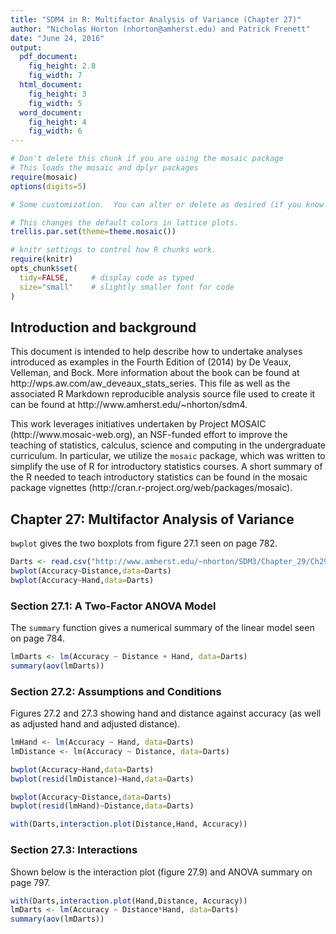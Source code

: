 ```yaml
---
title: "SDM4 in R: Multifactor Analysis of Variance (Chapter 27)"
author: "Nicholas Horton (nhorton@amherst.edu) and Patrick Frenett"
date: "June 24, 2016"
output: 
  pdf_document:
    fig_height: 2.8
    fig_width: 7
  html_document:
    fig_height: 3
    fig_width: 5
  word_document:
    fig_height: 4
    fig_width: 6
---
```



```r
# Don't delete this chunk if you are using the mosaic package
# This loads the mosaic and dplyr packages
require(mosaic)
options(digits=5)
```

```r
# Some customization.  You can alter or delete as desired (if you know what you are doing).

# This changes the default colors in lattice plots.
trellis.par.set(theme=theme.mosaic())  

# knitr settings to control how R chunks work.
require(knitr)
opts_chunk$set(
  tidy=FALSE,     # display code as typed
  size="small"    # slightly smaller font for code
)
```

## Introduction and background 

This document is intended to help describe how to undertake analyses introduced 
as examples in the Fourth Edition of \emph{Stats: Data and Models} (2014) by De Veaux, Velleman, and Bock.
More information about the book can be found at http://wps.aw.com/aw_deveaux_stats_series.  This
file as well as the associated R Markdown reproducible analysis source file used to create it can be found at http://www.amherst.edu/~nhorton/sdm4.

This work leverages initiatives undertaken by Project MOSAIC (http://www.mosaic-web.org), an NSF-funded effort to improve the teaching of statistics, calculus, science and computing in the undergraduate curriculum. In particular, we utilize the `mosaic` package, which was written to simplify the use of R for introductory statistics courses. A short summary of the R needed to teach introductory statistics can be found in the mosaic package vignettes (http://cran.r-project.org/web/packages/mosaic).

## Chapter 27: Multifactor Analysis of Variance

`bwplot` gives the two boxplots from figure 27.1 seen on page 782.

```r
Darts <- read.csv("http://www.amherst.edu/~nhorton/SDM3/Chapter_29/Ch29_Darts.csv")
bwplot(Accuracy~Distance,data=Darts)
bwplot(Accuracy~Hand,data=Darts)
```

### Section 27.1: A Two-Factor ANOVA Model

The `summary` function gives a numerical summary of the linear model seen on page 784.

```r
lmDarts <- lm(Accuracy ~ Distance + Hand, data=Darts)
summary(aov(lmDarts))
```

### Section 27.2: Assumptions and Conditions

Figures 27.2 and 27.3 showing hand and distance against accuracy (as well as adjusted hand and adjusted distance).

```r
lmHand <- lm(Accuracy ~ Hand, data=Darts)
lmDistance <- lm(Accuracy ~ Distance, data=Darts)

bwplot(Accuracy~Hand,data=Darts)
bwplot(resid(lmDistance)~Hand,data=Darts)

bwplot(Accuracy~Distance,data=Darts)
bwplot(resid(lmHand)~Distance,data=Darts)

with(Darts,interaction.plot(Distance,Hand, Accuracy))
```

### Section 27.3: Interactions

Shown below is the interaction plot (figure 27.9) and ANOVA summary on page 797.

```r
with(Darts,interaction.plot(Hand,Distance, Accuracy))
lmDarts <- lm(Accuracy ~ Distance*Hand, data=Darts)
summary(aov(lmDarts))
```